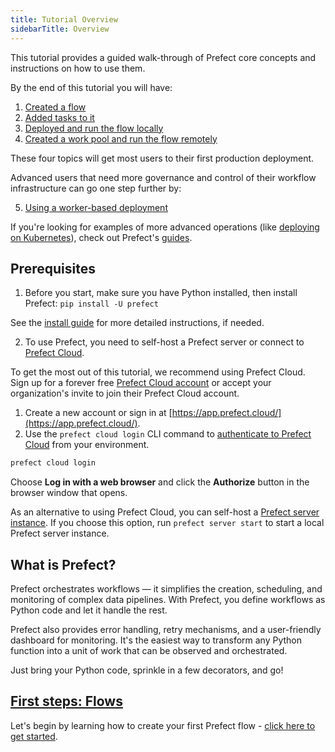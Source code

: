```yaml
---
title: Tutorial Overview
sidebarTitle: Overview
---
```



This tutorial provides a guided walk-through of Prefect core concepts and instructions on how to use them.

By the end of this tutorial you will have:

1. [Created a flow](/2.14/tutorial/flows/)
2. [Added tasks to it](/2.14/tutorial/tasks/)
3. [Deployed and run the flow locally](/2.14/tutorial/deployments/)
4. [Created a work pool and run the flow remotely](/2.14/tutorial/work-pools/)

These four topics will get most users to their first production deployment.

Advanced users that need more governance and control of their workflow infrastructure can go one step further by:

5. [Using a worker-based deployment](/2.14/tutorial/workers/)

If you're looking for examples of more advanced operations (like [deploying on Kubernetes](/2.14/guides/deployment/kubernetes/)), check out Prefect's [guides](/2.14/guides/).

## Prerequisites

1. Before you start, make sure you have Python installed, then install Prefect: `pip install -U prefect`

See the [install guide](/2.14/getting-started/installation/) for more detailed instructions, if needed.

2. To use Prefect, you need to self-host a Prefect server or connect to [Prefect Cloud](https://app.prefect.cloud).

To get the most out of this tutorial, we recommend using Prefect Cloud.
Sign up for a forever free [Prefect Cloud account](/2.14/cloud/) or accept your organization's invite to join their Prefect Cloud account.

1. Create a new account or sign in at [https://app.prefect.cloud/](https://app.prefect.cloud/).
1. Use the `prefect cloud login` CLI command to [authenticate to Prefect Cloud](/2.14/cloud/users/api-keys/) from your environment.

<div class="terminal">

```bash
prefect cloud login
```

</div>

Choose **Log in with a web browser** and click the **Authorize** button in the browser window that opens.

As an alternative to using Prefect Cloud, you can self-host a [Prefect server instance](/2.14/host/).
If you choose this option, run `prefect server start` to start a local Prefect server instance.

## What is Prefect?

Prefect orchestrates workflows — it simplifies the creation, scheduling, and monitoring of complex data pipelines.
With Prefect, you define workflows as Python code and let it handle the rest.

Prefect also provides error handling, retry mechanisms, and a user-friendly dashboard for monitoring.
It's the easiest way to transform any Python function into a unit of work that can be observed and orchestrated.

Just bring your Python code, sprinkle in a few decorators, and go!

## [First steps: Flows](/2.14/tutorial/flows/)

Let's begin by learning how to create your first Prefect flow - [click here to get started](/2.14/tutorial/flows/).
